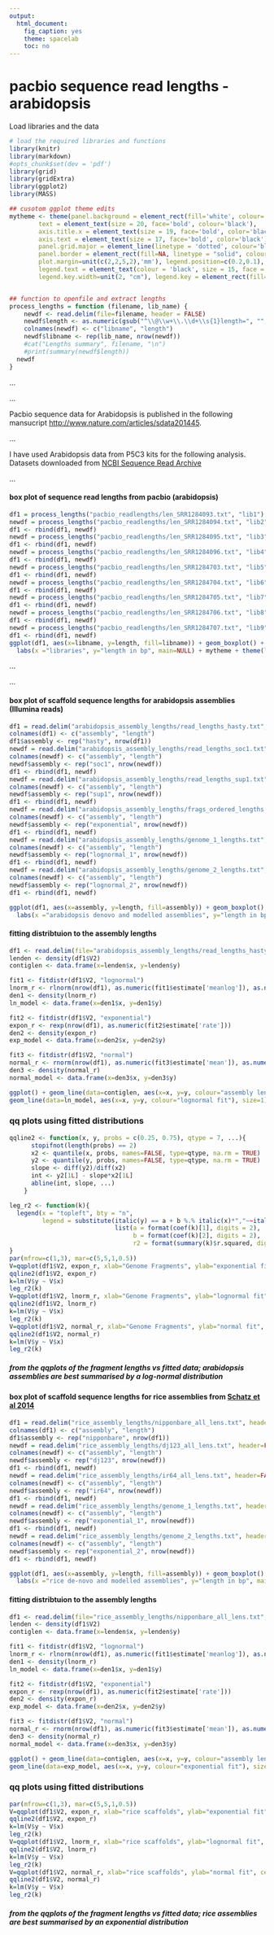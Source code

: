 ```yaml
---
output:
  html_document:
    fig_caption: yes
    theme: spacelab
    toc: no
---
```

# **pacbio sequence read lengths - arabidopsis**

Load libraries and the data
```r
# load the required libraries and functions
library(knitr)
library(markdown)
#opts_chunk$set(dev = 'pdf')
library(grid)
library(gridExtra)
library(ggplot2)
library(MASS)

## cusotom ggplot theme edits
mytheme <- theme(panel.background = element_rect(fill='white', colour='black'),
        text = element_text(size = 20, face='bold', colour='black'),
        axis.title.x = element_text(size = 19, face='bold', color='black', vjust = -1),
        axis.text = element_text(size = 17, face='bold', color='black'),
        panel.grid.major = element_line(linetype = 'dotted', colour='black'),
        panel.border = element_rect(fill=NA, linetype = "solid", colour='black'),
        plot.margin=unit(c(2,2,5,2),'mm'), legend.position=c(0.2,0.1), legend.title = element_blank(),
        legend.text = element_text(colour = 'black', size = 15, face = 'bold'), legend.box = "horizontal",
        legend.key.width=unit(2, "cm"), legend.key = element_rect(fill='white'))


## function to openfile and extract lengths
process_lengths = function (filename, lib_name) {
	newdf <- read.delim(file=filename, header = FALSE)
	newdf$length <- as.numeric(gsub("^\\@\\w+\\.\\d+\\s{1}length=", "", newdf$V1, perl=TRUE))
	colnames(newdf) <- c("libname", "length")
	newdf$libname <- rep(lib_name, nrow(newdf))
	#cat("Lengths summary", filename, "\n")
	#print(summary(newdf$length))
  newdf
}


```

...     

...  		

Pacbio sequence data for Arabidopsis is published in the following mansucript [http://www.nature.com/articles/sdata201445](http://www.nature.com/articles/sdata201445).

...

I have used Arabidopsis data from P5C3 kits for the following analysis.
Datasets downloaded from [NCBI Sequence Read Archive](http://www.ncbi.nlm.nih.gov/sra/SRX533607[accn])

...

#### box plot of sequence read lengths from pacbio (arabidopsis)

```r
df1 = process_lengths("pacbio_readlengths/len_SRR1284093.txt", "lib1")
newdf = process_lengths("pacbio_readlengths/len_SRR1284094.txt", "lib2")
df1 <- rbind(df1, newdf)
newdf = process_lengths("pacbio_readlengths/len_SRR1284095.txt", "lib3")
df1 <- rbind(df1, newdf)
newdf = process_lengths("pacbio_readlengths/len_SRR1284096.txt", "lib4")
df1 <- rbind(df1, newdf)
newdf = process_lengths("pacbio_readlengths/len_SRR1284703.txt", "lib5")
df1 <- rbind(df1, newdf)
newdf = process_lengths("pacbio_readlengths/len_SRR1284704.txt", "lib6")
df1 <- rbind(df1, newdf)
newdf = process_lengths("pacbio_readlengths/len_SRR1284705.txt", "lib7")
df1 <- rbind(df1, newdf)
newdf = process_lengths("pacbio_readlengths/len_SRR1284706.txt", "lib8")
df1 <- rbind(df1, newdf)
newdf = process_lengths("pacbio_readlengths/len_SRR1284707.txt", "lib9")
df1 <- rbind(df1, newdf)
ggplot(df1, aes(x=libname, y=length, fill=libname)) + geom_boxplot() + scale_y_log10() +
  labs(x ="libraries", y="length in bp", main=NULL) + mytheme + theme(legend.position="none")


```


...


...

#### box plot of scaffold sequence lengths for arabidopsis assemblies (Illumina reads)

```r
df1 = read.delim("arabidopsis_assembly_lengths/read_lengths_hasty.txt", header=FALSE)
colnames(df1) <- c("assembly", "length")
df1$assembly <- rep("hasty", nrow(df1))
newdf = read.delim("arabidopsis_assembly_lengths/read_lengths_soc1.txt", header=FALSE)
colnames(newdf) <- c("assembly", "length")
newdf$assembly <- rep("soc1", nrow(newdf))
df1 <- rbind(df1, newdf)
newdf = read.delim("arabidopsis_assembly_lengths/read_lengths_sup1.txt", header=FALSE)
colnames(newdf) <- c("assembly", "length")
newdf$assembly <- rep("sup1", nrow(newdf))
df1 <- rbind(df1, newdf)
newdf = read.delim("arabidopsis_assembly_lengths/frags_ordered_lengths.txt", header=FALSE)
colnames(newdf) <- c("assembly", "length")
newdf$assembly <- rep("exponential", nrow(newdf))
df1 <- rbind(df1, newdf)
newdf = read.delim("arabidopsis_assembly_lengths/genome_1_lengths.txt", header=TRUE)
colnames(newdf) <- c("assembly", "length")
newdf$assembly <- rep("lognormal_1", nrow(newdf))
df1 <- rbind(df1, newdf)
newdf = read.delim("arabidopsis_assembly_lengths/genome_2_lengths.txt", header=TRUE)
colnames(newdf) <- c("assembly", "length")
newdf$assembly <- rep("lognormal_2", nrow(newdf))
df1 <- rbind(df1, newdf)

ggplot(df1, aes(x=assembly, y=length, fill=assembly)) + geom_boxplot() + scale_y_log10() +
  labs(x ="arabidopsis denovo and modelled assemblies", y="length in bp", main=NULL) + mytheme + theme(legend.position="none")

```



#### fitting distribtuion to the assembly lengths

```r

df1 <- read.delim(file="arabidopsis_assembly_lengths/read_lengths_hasty.txt", header = FALSE)
lenden <- density(df1$V2)
contiglen <- data.frame(x=lenden$x, y=lenden$y)

fit1 <- fitdistr(df1$V2, "lognormal")
lnorm_r <- rlnorm(nrow(df1), as.numeric(fit1$estimate['meanlog']), as.numeric(fit1$estimate['sdlog']))
den1 <- density(lnorm_r)
ln_model <- data.frame(x=den1$x, y=den1$y)

fit2 <- fitdistr(df1$V2, "exponential")
expon_r <- rexp(nrow(df1), as.numeric(fit2$estimate['rate']))
den2 <- density(expon_r)
exp_model <- data.frame(x=den2$x, y=den2$y)

fit3 <- fitdistr(df1$V2, "normal")
normal_r <- rnorm(nrow(df1), as.numeric(fit3$estimate['mean']), as.numeric(fit3$estimate['sd']))
den3 <- density(normal_r)
normal_model <- data.frame(x=den3$x, y=den3$y)

ggplot() + geom_line(data=contiglen, aes(x=x, y=y, colour="assembly lengths"), size=1) +
geom_line(data=ln_model, aes(x=x, y=y, colour="lognormal fit"), size=1) + geom_line(data=exp_model, aes(x=x, y=y, colour="exponential fit"), size=1) + geom_line(data=normal_model, aes(x=x, y=y, colour="normal fit"), size=1) + scale_y_sqrt() + mytheme + theme(legend.position=c(0.85,0.9)) + labs(x ="contig lengths", y="density", main=NULL)


```



### qq plots using fitted distributions

```r
qqline2 <- function(x, y, probs = c(0.25, 0.75), qtype = 7, ...){
      stopifnot(length(probs) == 2)
      x2 <- quantile(x, probs, names=FALSE, type=qtype, na.rm = TRUE)
      y2 <- quantile(y, probs, names=FALSE, type=qtype, na.rm = TRUE)
      slope <- diff(y2)/diff(x2)
      int <- y2[1L] - slope*x2[1L]
      abline(int, slope, ...)
    }

leg_r2 <- function(k){
  legend(x = "topleft", bty = "n",
         legend = substitute(italic(y) == a + b %.% italic(x)*","~~italic(r)^2~"="~r2,
                             list(a = format(coef(k)[1], digits = 2),
                                  b = format(coef(k)[2], digits = 2),
                                  r2 = format(summary(k)$r.squared, digits = 3))))
}
par(mfrow=c(1,3), mar=c(5,5,1,0.5))
V=qqplot(df1$V2, expon_r, xlab="Genome Fragments", ylab="exponential fit", cex.lab=1.5, cex.axis=1.5)
qqline2(df1$V2, expon_r)
k=lm(V$y ~ V$x)
leg_r2(k)
V=qqplot(df1$V2, lnorm_r, xlab="Genome Fragments", ylab="lognormal fit", cex.lab=1.5, cex.axis=1.5)
qqline2(df1$V2, lnorm_r)
k=lm(V$y ~ V$x)
leg_r2(k)
V=qqplot(df1$V2, normal_r, xlab="Genome Fragments", ylab="normal fit", cex.lab=1.5, cex.axis=1.5)
qqline2(df1$V2, normal_r)
k=lm(V$y ~ V$x)
leg_r2(k)

```


##### from the qqplots of the fragment lengths vs fitted data; arabidopsis assemblies are best summarised by a log-normal distribution






#### box plot of scaffold sequence lengths for rice assemblies from [Schatz et al 2014](http://www.genomebiology.com/2014/15/11/506)

```r
df1 = read.delim("rice_assembly_lengths/nipponbare_all_lens.txt", header=FALSE)
colnames(df1) <- c("assembly", "length")
df1$assembly <- rep("nipponbare", nrow(df1))
newdf = read.delim("rice_assembly_lengths/dj123_all_lens.txt", header=FALSE)
colnames(newdf) <- c("assembly", "length")
newdf$assembly <- rep("dj123", nrow(newdf))
df1 <- rbind(df1, newdf)
newdf = read.delim("rice_assembly_lengths/ir64_all_lens.txt", header=FALSE)
colnames(newdf) <- c("assembly", "length")
newdf$assembly <- rep("ir64", nrow(newdf))
df1 <- rbind(df1, newdf)
newdf = read.delim("rice_assembly_lengths/genome_1_lengths.txt", header=TRUE)
colnames(newdf) <- c("assembly", "length")
newdf$assembly <- rep("exponential_1", nrow(newdf))
df1 <- rbind(df1, newdf)
newdf = read.delim("rice_assembly_lengths/genome_2_lengths.txt", header=TRUE)
colnames(newdf) <- c("assembly", "length")
newdf$assembly <- rep("exponential_2", nrow(newdf))
df1 <- rbind(df1, newdf)

ggplot(df1, aes(x=assembly, y=length, fill=assembly)) + geom_boxplot() + scale_y_log10() +
  labs(x ="rice de-novo and modelled assemblies", y="length in bp", main=NULL) + mytheme + theme(legend.position="none")

```



#### fitting distribtuion to the assembly lengths

```r

df1 <- read.delim(file="rice_assembly_lengths/nipponbare_all_lens.txt", header = FALSE)
lenden <- density(df1$V2)
contiglen <- data.frame(x=lenden$x, y=lenden$y)

fit1 <- fitdistr(df1$V2, "lognormal")
lnorm_r <- rlnorm(nrow(df1), as.numeric(fit1$estimate['meanlog']), as.numeric(fit1$estimate['sdlog']))
den1 <- density(lnorm_r)
ln_model <- data.frame(x=den1$x, y=den1$y)

fit2 <- fitdistr(df1$V2, "exponential")
expon_r <- rexp(nrow(df1), as.numeric(fit2$estimate['rate']))
den2 <- density(expon_r)
exp_model <- data.frame(x=den2$x, y=den2$y)

fit3 <- fitdistr(df1$V2, "normal")
normal_r <- rnorm(nrow(df1), as.numeric(fit3$estimate['mean']), as.numeric(fit3$estimate['sd']))
den3 <- density(normal_r)
normal_model <- data.frame(x=den3$x, y=den3$y)

ggplot() + geom_line(data=contiglen, aes(x=x, y=y, colour="assembly lengths"), size=1) +
geom_line(data=exp_model, aes(x=x, y=y, colour="exponential fit"), size=1) + geom_line(data=normal_model, aes(x=x, y=y, colour="normal fit"), size=1) + scale_y_sqrt() + mytheme + theme(legend.position=c(0.85,0.9)) + labs(x ="contig lengths", y="density", main=NULL)


```



### qq plots using fitted distributions

```r

par(mfrow=c(1,3), mar=c(5,5,1,0.5))
V=qqplot(df1$V2, expon_r, xlab="rice scaffolds", ylab="exponential fit", cex.lab=1.5, cex.axis=1.5)
qqline2(df1$V2, expon_r)
k=lm(V$y ~ V$x)
leg_r2(k)
V=qqplot(df1$V2, lnorm_r, xlab="rice scaffolds", ylab="lognormal fit", cex.lab=1.5, cex.axis=1.5)
qqline2(df1$V2, lnorm_r)
k=lm(V$y ~ V$x)
leg_r2(k)
V=qqplot(df1$V2, normal_r, xlab="rice scaffolds", ylab="normal fit", cex.lab=1.5, cex.axis=1.5)
qqline2(df1$V2, normal_r)
k=lm(V$y ~ V$x)
leg_r2(k)

```


##### from the qqplots of the fragment lengths vs fitted data; rice assemblies are best summarised by an exponential distribution